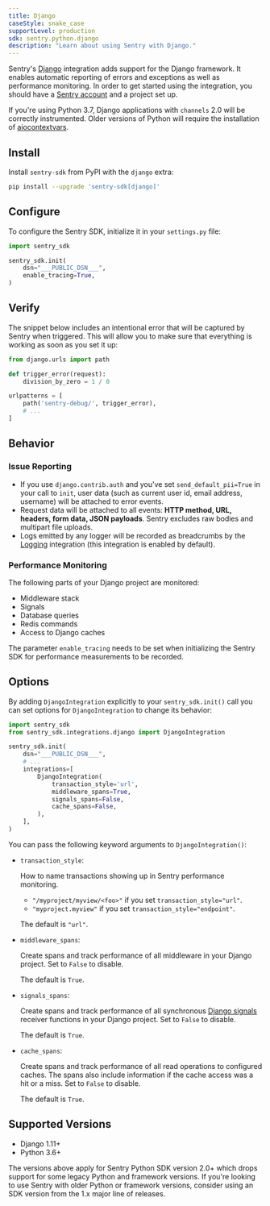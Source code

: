 ```yaml
---
title: Django
caseStyle: snake_case
supportLevel: production
sdk: sentry.python.django
description: "Learn about using Sentry with Django."
---
```


Sentry's [Django](https://www.djangoproject.com/) integration adds support for the Django framework. It enables automatic reporting of errors and exceptions as well as performance monitoring. In order to get started using the integration, you should have a [Sentry account](https://sentry.io) and a project set up.

<Note>

If you're using Python 3.7, Django applications with `channels` 2.0 will be correctly instrumented. Older versions of Python will require the installation of [aiocontextvars](https://pypi.org/project/aiocontextvars/).

</Note>

## Install

Install `sentry-sdk` from PyPI with the `django` extra:

```bash
pip install --upgrade 'sentry-sdk[django]'
```

## Configure

To configure the Sentry SDK, initialize it in your `settings.py` file:

<SignInNote />

```python {filename:settings.py}
import sentry_sdk

sentry_sdk.init(
    dsn="___PUBLIC_DSN___",
    enable_tracing=True,
)
```

## Verify

The snippet below includes an intentional error that will be captured by Sentry when triggered. This will allow you to make sure that everything is working as soon as you set it up:

```python
from django.urls import path

def trigger_error(request):
    division_by_zero = 1 / 0

urlpatterns = [
    path('sentry-debug/', trigger_error),
    # ...
]
```

## Behavior

### Issue Reporting

- If you use `django.contrib.auth` and you've set `send_default_pii=True` in your call to `init`, user data (such as current user id, email address, username) will be attached to error events.
- Request data will be attached to all events: **HTTP method, URL, headers, form data, JSON payloads**. Sentry excludes raw bodies and multipart file uploads.
- Logs emitted by any logger will be recorded as breadcrumbs by the [Logging](/platforms/python/integrations/logging/) integration (this integration is enabled by default).

### Performance Monitoring

The following parts of your Django project are monitored:

- Middleware stack
- Signals
- Database queries
- Redis commands
- Access to Django caches

<Note>

The parameter `enable_tracing` needs to be set when initializing the Sentry SDK for performance measurements to be recorded.

</Note>

## Options

By adding `DjangoIntegration` explicitly to your `sentry_sdk.init()` call you can set options for `DjangoIntegration` to change its behavior:

<SignInNote />

```python
import sentry_sdk
from sentry_sdk.integrations.django import DjangoIntegration

sentry_sdk.init(
    dsn="___PUBLIC_DSN___",
    # ...
    integrations=[
        DjangoIntegration(
            transaction_style='url',
            middleware_spans=True,
            signals_spans=False,
            cache_spans=False,
        ),
    ],
)
```

You can pass the following keyword arguments to `DjangoIntegration()`:

- `transaction_style`:

  How to name transactions showing up in Sentry performance monitoring.

  - `"/myproject/myview/<foo>"` if you set `transaction_style="url"`.
  - `"myproject.myview"` if you set `transaction_style="endpoint"`.

  The default is `"url"`.

- `middleware_spans`:

  Create spans and track performance of all middleware in your Django project. Set to `False` to disable.

  The default is `True`.

- `signals_spans`:

  Create spans and track performance of all synchronous [Django signals](https://docs.djangoproject.com/en/dev/topics/signals/) receiver functions in your Django project. Set to `False` to disable.

  The default is `True`.

- `cache_spans`:

  Create spans and track performance of all read operations to configured caches. The spans also include information if the cache access was a hit or a miss. Set to `False` to disable.

  The default is `True`.

## Supported Versions

- Django 1.11+
- Python 3.6+

<Note>

The versions above apply for Sentry Python SDK version 2.0+ which drops support for some legacy Python and framework versions. If you're looking to use Sentry with older Python or framework versions, consider using an SDK version from the 1.x major line of releases.

</Note>
